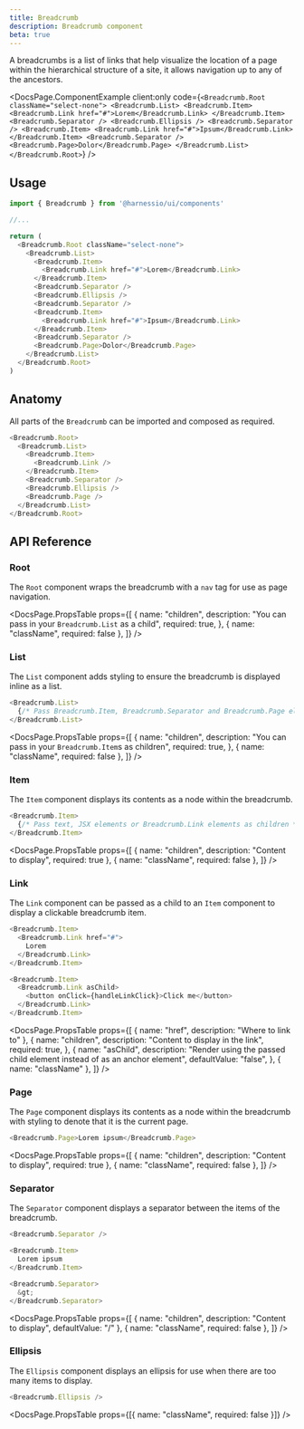 ```yaml
---
title: Breadcrumb
description: Breadcrumb component
beta: true
---
```


A breadcrumbs is a list of links that help visualize the location of a page within the hierarchical structure of
a site, it allows navigation up to any of the ancestors.


<DocsPage.ComponentExample
  client:only
  code={`<Breadcrumb.Root className="select-none">
    <Breadcrumb.List>
      <Breadcrumb.Item>
        <Breadcrumb.Link href="#">Lorem</Breadcrumb.Link>
      </Breadcrumb.Item>
      <Breadcrumb.Separator />
      <Breadcrumb.Ellipsis />
      <Breadcrumb.Separator />
      <Breadcrumb.Item>
        <Breadcrumb.Link href="#">Ipsum</Breadcrumb.Link>
      </Breadcrumb.Item>
      <Breadcrumb.Separator />
      <Breadcrumb.Page>Dolor</Breadcrumb.Page>
    </Breadcrumb.List>
  </Breadcrumb.Root>`}
/>

## Usage

```typescript jsx
import { Breadcrumb } from '@harnessio/ui/components'

//...

return (
  <Breadcrumb.Root className="select-none">
    <Breadcrumb.List>
      <Breadcrumb.Item>
        <Breadcrumb.Link href="#">Lorem</Breadcrumb.Link>
      </Breadcrumb.Item>
      <Breadcrumb.Separator />
      <Breadcrumb.Ellipsis />
      <Breadcrumb.Separator />
      <Breadcrumb.Item>
        <Breadcrumb.Link href="#">Ipsum</Breadcrumb.Link>
      </Breadcrumb.Item>
      <Breadcrumb.Separator />
      <Breadcrumb.Page>Dolor</Breadcrumb.Page>
    </Breadcrumb.List>
  </Breadcrumb.Root>
)
```

## Anatomy

All parts of the `Breadcrumb` can be imported and composed as required.

```typescript jsx
<Breadcrumb.Root>
  <Breadcrumb.List>
    <Breadcrumb.Item>
      <Breadcrumb.Link />
    </Breadcrumb.Item>
    <Breadcrumb.Separator />
    <Breadcrumb.Ellipsis />
    <Breadcrumb.Page />
  </Breadcrumb.List>
</Breadcrumb.Root>
```

## API Reference

### Root

The `Root` component wraps the breadcrumb with a `nav` tag for use as page navigation.

<DocsPage.PropsTable
  props={[
    {
      name: "children",
      description: "You can pass in your `Breadcrumb.List` as a child",
      required: true,
    },
    { name: "className", required: false },
  ]}
/>

### List

The `List` component adds styling to ensure the breadcrumb is displayed inline as a list.

```typescript jsx
<Breadcrumb.List>
  {/* Pass Breadcrumb.Item, Breadcrumb.Separator and Breadcrumb.Page elements as children */}
</Breadcrumb.List>
```

<DocsPage.PropsTable
  props={[
    {
      name: "children",
      description: "You can pass in your `Breadcrumb.Item`s as children",
      required: true,
    },
    { name: "className", required: false },
  ]}
/>

### Item

The `Item` component displays its contents as a node within the breadcrumb.

```typescript jsx
<Breadcrumb.Item>
  {/* Pass text, JSX elements or Breadcrumb.Link elements as children */}
</Breadcrumb.Item>
```

<DocsPage.PropsTable
  props={[
    { name: "children", description: "Content to display", required: true },
    { name: "className", required: false },
  ]}
/>

### Link

The `Link` component can be passed as a child to an `Item` component to display a clickable breadcrumb item.

```typescript jsx
<Breadcrumb.Item>
  <Breadcrumb.Link href="#">
    Lorem
  </Breadcrumb.Link>
</Breadcrumb.Item>

<Breadcrumb.Item>
  <Breadcrumb.Link asChild>
    <button onClick={handleLinkClick}>Click me</button>
  </Breadcrumb.Link>
</Breadcrumb.Item>
```

<DocsPage.PropsTable
  props={[
    { name: "href", description: "Where to link to" },
    {
      name: "children",
      description: "Content to display in the link",
      required: true,
    },
    {
      name: "asChild",
      description:
        "Render using the passed child element instead of as an anchor element",
      defaultValue: "false",
    },
    { name: "className" },
  ]}
/>

### Page

The `Page` component displays its contents as a node within the breadcrumb with styling to denote that it is the current page.

```typescript tsx
<Breadcrumb.Page>Lorem ipsum</Breadcrumb.Page>
```

<DocsPage.PropsTable
  props={[
    { name: "children", description: "Content to display", required: true },
    { name: "className", required: false },
  ]}
/>

### Separator

The `Separator` component displays a separator between the items of the breadcrumb.

```typescript jsx
<Breadcrumb.Separator />

<Breadcrumb.Item>
  Lorem ipsum
</Breadcrumb.Item>

<Breadcrumb.Separator>
  &gt;
</Breadcrumb.Separator>
```

<DocsPage.PropsTable
  props={[
    { name: "children", description: "Content to display", defaultValue: "/" },
    { name: "className", required: false },
  ]}
/>

### Ellipsis

The `Ellipsis` component displays an ellipsis for use when there are too many items to display.

```typescript jsx
<Breadcrumb.Ellipsis />
```

<DocsPage.PropsTable props={[{ name: "className", required: false }]} />
